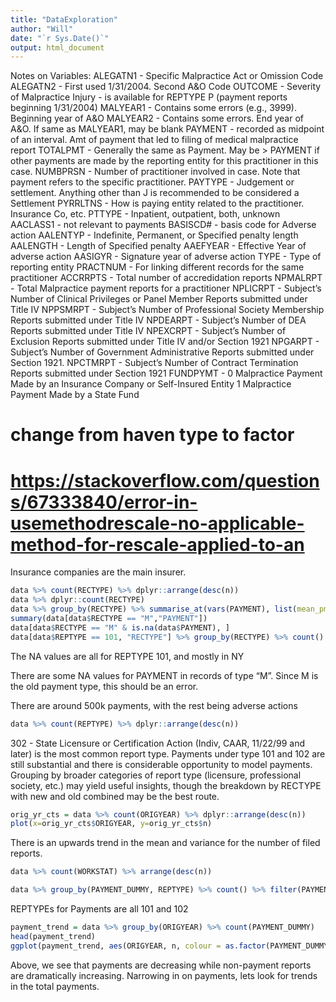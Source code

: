 ```yaml
---
title: "DataExploration"
author: "Will"
date: "`r Sys.Date()`"
output: html_document
---
```


Notes on Variables: ALEGATN1 - Specific Malpractice Act or Omission Code
ALEGATN2 - First used 1/31/2004. Second A&O Code OUTCOME - Severity of
Malpractice Injury - is available for REPTYPE P (payment reports
beginning 1/31/2004) MALYEAR1 - Contains some errors (e.g., 3999).
Beginning year of A&O MALYEAR2 - Contains some errors. End year of A&O.
If same as MALYEAR1, may be blank PAYMENT - recorded as midpoint of an
interval. Amt of payment that led to filing of medical malpractice
report TOTALPMT - Generally the same as Payment. May be \> PAYMENT if
other payments are made by the reporting entity for this practitioner in
this case. NUMBPRSN - Number of practitioner involved in case. Note that
payment refers to the specific practitioner. PAYTYPE - Judgement or
settlement. Anything other than J is recommended to be considered a
Settlement PYRRLTNS - How is paying entity related to the practitioner.
Insurance Co, etc. PTTYPE - Inpatient, outpatient, both, unknown
AACLASS1 - not relevant to payments BASISCD# - basis code for Adverse
action AALENTYP - Indefinite, Permanent, or Specified penalty length
AALENGTH - Length of Specified penalty AAEFYEAR - Effective Year of
adverse action AASIGYR - Signature year of adverse action TYPE - Type of
reporting entity PRACTNUM - For linking different records for the same
practitioner ACCRRPTS - Total number of accredidation reports NPMALRPT -
Total Malpractice payment reports for a practitioner NPLICRPT -
Subject's Number of Clinical Privileges or Panel Member Reports
submitted under Title IV NPPSMRPT - Subject's Number of Professional
Society Membership Reports submitted under Title IV NPDEARPT - Subject's
Number of DEA Reports submitted under Title IV NPEXCRPT - Subject's
Number of Exclusion Reports submitted under Title IV and/or Section 1921
NPGARPT - Subject's Number of Government Administrative Reports
submitted under Section 1921. NPCTMRPT - Subject's Number of Contract
Termination Reports submitted under Section 1921 FUNDPYMT - 0
Malpractice Payment Made by an Insurance Company or Self-Insured Entity
1 Malpractice Payment Made by a State Fund




# change from haven type to factor

# <https://stackoverflow.com/questions/67333840/error-in-usemethodrescale-no-applicable-method-for-rescale-applied-to-an>



Insurance companies are the main insurer.

```r
data %>% count(RECTYPE) %>% dplyr::arrange(desc(n))
data %>% dplyr::count(RECTYPE)
data %>% group_by(RECTYPE) %>% summarise_at(vars(PAYMENT), list(mean_pmt = mean))
summary(data[data$RECTYPE == "M","PAYMENT"])
data[data$RECTYPE == "M" & is.na(data$PAYMENT), ]
data[data$REPTYPE == 101, "RECTYPE"] %>% group_by(RECTYPE) %>% count()
```

The NA values are all for REPTYPE 101, and mostly in NY

There are some NA values for PAYMENT in records of type "M". Since M is
the old payment type, this should be an error.

There are around 500k payments, with the rest being adverse actions

```r
data %>% count(REPTYPE) %>% dplyr::arrange(desc(n))
```

302 - State Licensure or Certification Action (Indiv, CAAR, 11/22/99 and
later) is the most common report type. Payments under type 101 and 102
are still substantial and there is considerable opportunity to model
payments. Grouping by broader categories of report type (licensure,
professional society, etc.) may yield useful insights, though the
breakdown by RECTYPE with new and old combined may be the best route.

```r
orig_yr_cts = data %>% count(ORIGYEAR) %>% dplyr::arrange(desc(n))
plot(x=orig_yr_cts$ORIGYEAR, y=orig_yr_cts$n)
```

There is an upwards trend in the mean and variance for the number of
filed reports.

```r
data %>% count(WORKSTAT) %>% arrange(desc(n))
```

```r
data %>% group_by(PAYMENT_DUMMY, REPTYPE) %>% count() %>% filter(PAYMENT_DUMMY == 1)
```

REPTYPEs for Payments are all 101 and 102

```r
payment_trend = data %>% group_by(ORIGYEAR) %>% count(PAYMENT_DUMMY)
head(payment_trend)
ggplot(payment_trend, aes(ORIGYEAR, n, colour = as.factor(PAYMENT_DUMMY))) + geom_point()
```

Above, we see that payments are decreasing while non-payment reports are dramatically increasing. Narrowing in on payments, lets look for trends in the total payments.

